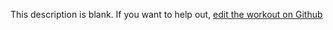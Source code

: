 
  This description is blank. If you want to help out, [edit the workout on Github](https://www.github.com/LiftArcade/exercises/blob/main/exercises/dumbbell-one-arm-bench-fly-description.mdx)